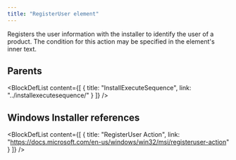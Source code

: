 ```yaml
---
title: "RegisterUser element"
---
```



Registers the user information with the installer to identify the user of a product. The condition for this action may be specified in the element's inner text.


## Parents

<BlockDefList content={[
    {
      title: "InstallExecuteSequence",
      link: "../installexecutesequence/"
    }
  ]}
/>

## Windows Installer references

<BlockDefList content={[
    {
      title: "RegisterUser Action",
      link: "https://docs.microsoft.com/en-us/windows/win32/msi/registeruser-action"
    }
  ]}
/>
